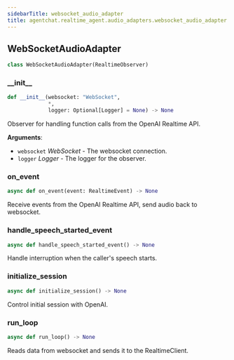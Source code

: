 ```yaml
---
sidebarTitle: websocket_audio_adapter
title: agentchat.realtime_agent.audio_adapters.websocket_audio_adapter
---
```


## WebSocketAudioAdapter

```python
class WebSocketAudioAdapter(RealtimeObserver)
```

### \_\_init\_\_

```python
def __init__(websocket: "WebSocket",
             *,
             logger: Optional[Logger] = None) -> None
```

Observer for handling function calls from the OpenAI Realtime API.

**Arguments**:

- `websocket` _WebSocket_ - The websocket connection.
- `logger` _Logger_ - The logger for the observer.

### on\_event

```python
async def on_event(event: RealtimeEvent) -> None
```

Receive events from the OpenAI Realtime API, send audio back to websocket.

### handle\_speech\_started\_event

```python
async def handle_speech_started_event() -> None
```

Handle interruption when the caller's speech starts.

### initialize\_session

```python
async def initialize_session() -> None
```

Control initial session with OpenAI.

### run\_loop

```python
async def run_loop() -> None
```

Reads data from websocket and sends it to the RealtimeClient.

